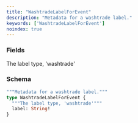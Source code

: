 ```yaml
---
title: "WashtradeLabelForEvent"
description: "Metadata for a washtrade label."
keywords: ['WashtradeLabelForEvent']
noindex: true
---
```


### Fields

<ResponseField name="label" type="String!" required>
  The label type, 'washtrade'
</ResponseField>

### Schema


```graphql 
"""Metadata for a washtrade label."""
type WashtradeLabelForEvent {
  """The label type, 'washtrade'"""
  label: String!
}
```
